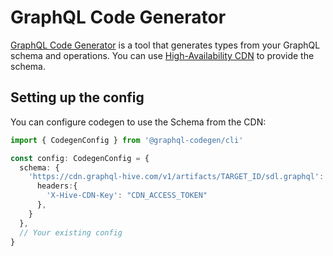 # GraphQL Code Generator

[GraphQL Code Generator](https://the-guild.dev/graphql/codegen) is a tool that generates types from
your GraphQL schema and operations. You can use
[High-Availability CDN](/docs/features/high-availability-cdn) to provide the schema.

## Setting up the config

You can configure codegen to use the Schema from the CDN:

```ts {4-10} copy=false filename="codegen.ts"
import { CodegenConfig } from '@graphql-codegen/cli'

const config: CodegenConfig = {
  schema: {
    'https://cdn.graphql-hive.com/v1/artifacts/TARGET_ID/sdl.graphql': {
      headers:{
        'X-Hive-CDN-Key': "CDN_ACCESS_TOKEN"
      },
    }
  },
  // Your existing config
}
```
